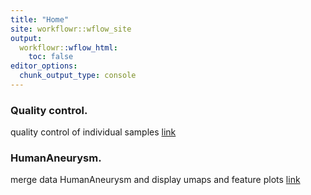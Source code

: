 ```yaml
---
title: "Home"
site: workflowr::wflow_site
output:
  workflowr::wflow_html:
    toc: false
editor_options:
  chunk_output_type: console
---
```


### Quality control. 
quality control of individual samples
[link](QCindividual.html)

### HumanAneurysm. 
merge data HumanAneurysm and display umaps and feature plots
[link](HumanAneurysm.html)

